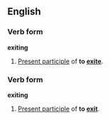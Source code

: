 ==English==
===Verb form===
'''exiting'''

#[[Present participle]] of '''to [[exite]]'''.

===Verb form===
'''exiting'''

#[[Present participle]] of '''to [[exit]]'''.